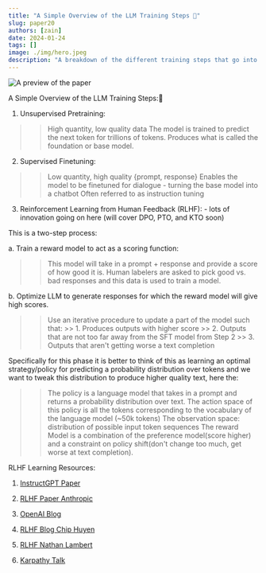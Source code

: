 ```yaml
---
title: "A Simple Overview of the LLM Training Steps 🔡"
slug: paper20
authors: [zain]
date: 2024-01-24
tags: []
image: ./img/hero.jpeg
description: "A breakdown of the different training steps that go into creating a LLM."
---
```

![A preview of the paper](./img/hero.jpeg)

<!-- truncate -->


A Simple Overview of the LLM Training Steps:🔡

1. Unsupervised Pretraining: 

  >> High quantity, low quality data 
  >> The model is trained to predict the next token for trillions of tokens. 
  >> Produces what is called the foundation or base model.  

2. Supervised Finetuning:

  >> Low quantity, high quality {prompt, response}
  >> Enables the model to be finetuned for dialogue - turning the base model into a chatbot
  >> Often referred to as instruction tuning

3. Reinforcement Learning from Human Feedback (RLHF): - lots of innovation going on here (will cover DPO, PTO, and KTO soon)

This is a two-step process:

a. Train a reward model to act as a scoring function:
  >> This model will take in a prompt + response and provide a score of how good it is. 
  >> Human labelers are asked to pick good vs. bad responses and this data is used to train a model.

b. Optimize LLM to generate responses for which the reward model will give high scores. 

  >> Use an iterative procedure to update a part of the model such that:
    >> 1. Produces outputs with higher score
    >> 2. Outputs that are not too far away from the SFT model from Step 2
    >> 3. Outputs that aren't getting worse a text completion 

Specifically for this phase it is better to think of this as learning an optimal strategy/policy for predicting a probability distribution over tokens and we want to tweak this distribution to produce higher quality text, here the:

  >> The policy is a language model that takes in a prompt and returns a probability distribution over text. 
  >> The action space of this policy is all the tokens corresponding to the vocabulary of the language model (~50k tokens) 
  >> The observation space: distribution of possible input token sequences
  >> The reward Model is a combination of the preference model(score higher) and a constraint on policy shift(don't change too much, get worse at text completion).

RLHF Learning Resources:

1. [InstructGPT Paper](https://arxiv.org/pdf/2203.02155.pdf)

2. [RLHF Paper Anthropic](https://arxiv.org/pdf/2204.05862.pdf)

3. [OpenAI Blog](https://openai.com/research/instruction-following)

4. [RLHF Blog Chip Huyen](https://huyenchip.com/2023/05/02/rlhf.html)

5. [RLHF Nathan Lambert](https://interconnects.ai/p/how-rlhf-works)

6. [Karpathy Talk](https://youtube.com/watch?v=bZQun8Y4L2A&ab_channel=MicrosoftDeveloper)

<!-- We could create a specific template for Paper Review's -->

<WhatNext />
